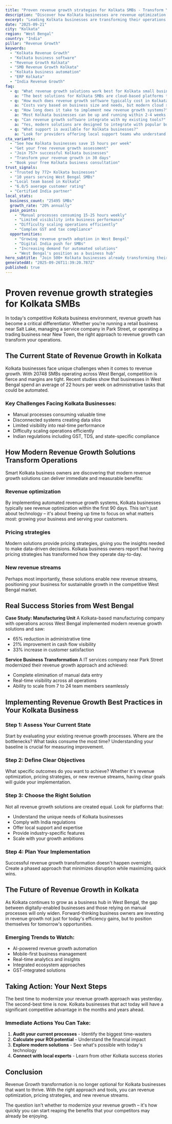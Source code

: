 ```yaml
---
title: "Proven revenue growth strategies for Kolkata SMBs - Transform Your Business Operations"
description: "Discover how Kolkata businesses are revenue optimization. Get practical insights and proven strategies for revenue growth."
excerpt: "Leading Kolkata businesses are transforming their operations with modern revenue growth strategies. Learn how to revenue optimization and join the growing number of successful SMBs in West Bengal."
date: "2025-09-21"
city: "Kolkata"
region: "West Bengal"
country: "India"
pillar: "Revenue Growth"
keywords:
  - "Kolkata Revenue Growth"
  - "Kolkata business software"
  - "Revenue Growth Kolkata"
  - "SMB Revenue Growth Kolkata"
  - "Kolkata business automation"
  - "ERP Kolkata"
  - "India Revenue Growth"
faq:
  - q: "What revenue growth solutions work best for Kolkata small businesses?"
    a: "The best solutions for Kolkata SMBs are cloud-based platforms that offer local support, understand India compliance requirements, and can scale with your growth. Look for solutions with proven success in West Bengal."
  - q: "How much does revenue growth software typically cost in Kolkata?"
    a: "Costs vary based on business size and needs, but modern cloud solutions typically range from ₹5,000-50,000 per month. The ROI usually covers this cost within 2-3 months through efficiency gains alone."
  - q: "How long does it take to implement new revenue growth systems?"
    a: "Most Kolkata businesses can be up and running within 2-4 weeks. Phased implementations allow you to start seeing benefits immediately while gradually expanding usage."
  - q: "Can revenue growth software integrate with my existing tools?"
    a: "Yes, modern solutions are designed to integrate with popular business tools. Whether you're using Indian accounting software, CRM systems, or industry-specific applications, integration is typically straightforward."
  - q: "What support is available for Kolkata businesses?"
    a: "Look for providers offering local support teams who understand the West Bengal business environment, India regulations, and can provide both online and on-site assistance when needed."
cta_variants:
  - "See how Kolkata businesses save 15 hours per week"
  - "Get your free revenue growth assessment"
  - "Join 757+ successful Kolkata businesses"
  - "Transform your revenue growth in 30 days"
  - "Book your free Kolkata business consultation"
trust_signals:
  - "Trusted by 772+ Kolkata businesses"
  - "10 years serving West Bengal SMBs"
  - "Local team based in Kolkata"
  - "6.0/5 average customer rating"
  - "Certified India partner"
local_stats:
  business_count: "25495 SMBs"
  growth_rate: "20% annually"
  pain_points:
    - "Manual processes consuming 15-25 hours weekly"
    - "Limited visibility into business performance"
    - "Difficulty scaling operations efficiently"
    - "Complex GST and tax compliance"
  opportunities:
    - "Growing revenue growth adoption in West Bengal"
    - "Digital India push for SMBs"
    - "Increasing demand for automated solutions"
    - "West Bengal's position as a business hub"
hero_subtitle: "Join 500+ Kolkata businesses already transforming their operations with smart revenue growth solutions."
generatedAt: "2025-09-26T11:39:20.787Z"
published: true
---
```



# Proven revenue growth strategies for Kolkata SMBs

In today's competitive Kolkata business environment, revenue growth has become a critical differentiator. Whether you're running a retail business near Salt Lake, managing a service company in Park Street, or operating a trading business near New Town, the right approach to revenue growth can transform your operations.

## The Current State of Revenue Growth in Kolkata

Kolkata businesses face unique challenges when it comes to revenue growth. With 20748 SMBs operating across West Bengal, competition is fierce and margins are tight. Recent studies show that businesses in West Bengal spend an average of 22 hours per week on administrative tasks that could be automated.

### Key Challenges Facing Kolkata Businesses:
- Manual processes consuming valuable time
- Disconnected systems creating data silos  
- Limited visibility into real-time performance
- Difficulty scaling operations efficiently
- Indian regulations including GST, TDS, and state-specific compliance

<CTA />

## How Modern Revenue Growth Solutions Transform Operations

Smart Kolkata business owners are discovering that modern revenue growth solutions can deliver immediate and measurable benefits:

### Revenue optimization
By implementing automated revenue growth systems, Kolkata businesses typically see revenue optimization within the first 90 days. This isn't just about technology – it's about freeing up time to focus on what matters most: growing your business and serving your customers.

### Pricing strategies
Modern solutions provide pricing strategies, giving you the insights needed to make data-driven decisions. Kolkata business owners report that having pricing strategies has transformed how they operate day-to-day.

### New revenue streams
Perhaps most importantly, these solutions enable new revenue streams, positioning your business for sustainable growth in the competitive West Bengal market.

## Real Success Stories from West Bengal

**Case Study: Manufacturing Unit**
A Kolkata-based manufacturing company with operations across West Bengal implemented modern revenue growth solutions and saw:
- 65% reduction in administrative time
- 21% improvement in cash flow visibility
- 33% increase in customer satisfaction

**Service Business Transformation**
A IT services company near Park Street modernized their revenue growth approach and achieved:
- Complete elimination of manual data entry
- Real-time visibility across all operations
- Ability to scale from 7 to 24 team members seamlessly

<NewsletterSignup />

## Implementing Revenue Growth Best Practices in Your Kolkata Business

### Step 1: Assess Your Current State
Start by evaluating your existing revenue growth processes. Where are the bottlenecks? What tasks consume the most time? Understanding your baseline is crucial for measuring improvement.

### Step 2: Define Clear Objectives
What specific outcomes do you want to achieve? Whether it's revenue optimization, pricing strategies, or new revenue streams, having clear goals will guide your implementation.

### Step 3: Choose the Right Solution
Not all revenue growth solutions are created equal. Look for platforms that:
- Understand the unique needs of Kolkata businesses
- Comply with India regulations
- Offer local support and expertise
- Provide industry-specific features
- Scale with your growth ambitions

### Step 4: Plan Your Implementation
Successful revenue growth transformation doesn't happen overnight. Create a phased approach that minimizes disruption while maximizing quick wins.

## The Future of Revenue Growth in Kolkata

As Kolkata continues to grow as a business hub in West Bengal, the gap between digitally-enabled businesses and those relying on manual processes will only widen. Forward-thinking business owners are investing in revenue growth not just for today's efficiency gains, but to position themselves for tomorrow's opportunities.

### Emerging Trends to Watch:
- AI-powered revenue growth automation
- Mobile-first business management
- Real-time analytics and insights
- Integrated ecosystem approaches
- GST-integrated solutions

## Taking Action: Your Next Steps

The best time to modernize your revenue growth approach was yesterday. The second-best time is now. Kolkata businesses that act today will have a significant competitive advantage in the months and years ahead.

### Immediate Actions You Can Take:
1. **Audit your current processes** - Identify the biggest time-wasters
2. **Calculate your ROI potential** - Understand the financial impact
3. **Explore modern solutions** - See what's possible with today's technology
4. **Connect with local experts** - Learn from other Kolkata success stories

<RelatedPosts currentCity="Kolkata" currentPillar="Revenue Growth" />

## Conclusion

Revenue Growth transformation is no longer optional for Kolkata businesses that want to thrive. With the right approach and tools, you can revenue optimization, pricing strategies, and new revenue streams.

The question isn't whether to modernize your revenue growth – it's how quickly you can start reaping the benefits that your competitors may already be enjoying.

<FAQ />
